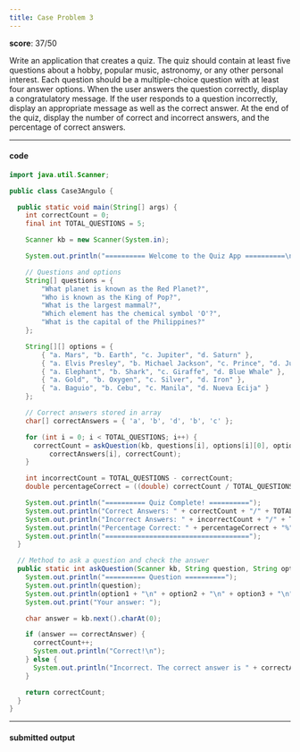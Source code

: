 ```yaml
---
title: Case Problem 3
---
```


**score**: 37/50

Write an application that creates a quiz. The quiz should contain at least five questions about a hobby, popular music, astronomy, or any other personal interest. Each question should be a multiple-choice question with at least four answer options. When the user answers the question correctly, display a congratulatory message. If the user responds to a question incorrectly, display an appropriate message as well as the correct answer. At the end of the quiz, display the number of correct and incorrect answers, and the percentage of correct answers.

---

#### code

```java title="Case3Angulo.java"
import java.util.Scanner;

public class Case3Angulo {

  public static void main(String[] args) {
    int correctCount = 0;
    final int TOTAL_QUESTIONS = 5;

    Scanner kb = new Scanner(System.in);

    System.out.println("========== Welcome to the Quiz App ==========\n");

    // Questions and options
    String[] questions = {
        "What planet is known as the Red Planet?",
        "Who is known as the King of Pop?",
        "What is the largest mammal?",
        "Which element has the chemical symbol 'O'?",
        "What is the capital of the Philippines?"
    };

    String[][] options = {
        { "a. Mars", "b. Earth", "c. Jupiter", "d. Saturn" },
        { "a. Elvis Presley", "b. Michael Jackson", "c. Prince", "d. Justin Bieber" },
        { "a. Elephant", "b. Shark", "c. Giraffe", "d. Blue Whale" },
        { "a. Gold", "b. Oxygen", "c. Silver", "d. Iron" },
        { "a. Baguio", "b. Cebu", "c. Manila", "d. Nueva Ecija" }
    };

    // Correct answers stored in array
    char[] correctAnswers = { 'a', 'b', 'd', 'b', 'c' };

    for (int i = 0; i < TOTAL_QUESTIONS; i++) {
      correctCount = askQuestion(kb, questions[i], options[i][0], options[i][1], options[i][2], options[i][3],
          correctAnswers[i], correctCount);
    }

    int incorrectCount = TOTAL_QUESTIONS - correctCount;
    double percentageCorrect = ((double) correctCount / TOTAL_QUESTIONS) * 100;

    System.out.println("========== Quiz Complete! ==========");
    System.out.println("Correct Answers: " + correctCount + "/" + TOTAL_QUESTIONS);
    System.out.println("Incorrect Answers: " + incorrectCount + "/" + TOTAL_QUESTIONS);
    System.out.println("Percentage Correct: " + percentageCorrect + "%");
    System.out.println("====================================");
  }

  // Method to ask a question and check the answer
  public static int askQuestion(Scanner kb, String question, String option1, String option2, String option3, String option4, char correctAnswer, int correctCount) {
    System.out.println("========== Question ==========");
    System.out.println(question);
    System.out.println(option1 + "\n" + option2 + "\n" + option3 + "\n" + option4);
    System.out.print("Your answer: ");

    char answer = kb.next().charAt(0);

    if (answer == correctAnswer) {
      correctCount++;
      System.out.println("Correct!\n");
    } else {
      System.out.println("Incorrect. The correct answer is " + correctAnswer + ".\n");
    }

    return correctCount;
  }
}
```

---

#### submitted output

<FileCard fileName="Case3Angulo.pdf" image="" filePath="/files/fCase3Angulo.pdf" />
